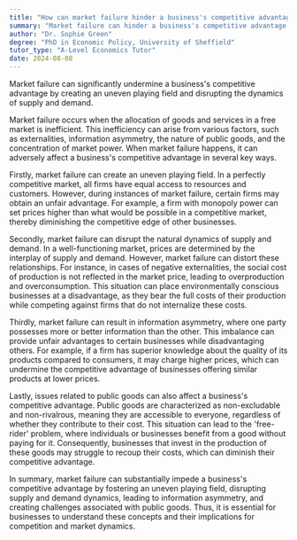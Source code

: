 ```yaml
---
title: "How can market failure hinder a business's competitive advantage?"
summary: "Market failure can hinder a business's competitive advantage by creating an uneven playing field and disrupting supply and demand dynamics."
author: "Dr. Sophie Green"
degree: "PhD in Economic Policy, University of Sheffield"
tutor_type: "A-Level Economics Tutor"
date: 2024-08-08
---
```


Market failure can significantly undermine a business's competitive advantage by creating an uneven playing field and disrupting the dynamics of supply and demand.

Market failure occurs when the allocation of goods and services in a free market is inefficient. This inefficiency can arise from various factors, such as externalities, information asymmetry, the nature of public goods, and the concentration of market power. When market failure happens, it can adversely affect a business's competitive advantage in several key ways.

Firstly, market failure can create an uneven playing field. In a perfectly competitive market, all firms have equal access to resources and customers. However, during instances of market failure, certain firms may obtain an unfair advantage. For example, a firm with monopoly power can set prices higher than what would be possible in a competitive market, thereby diminishing the competitive edge of other businesses.

Secondly, market failure can disrupt the natural dynamics of supply and demand. In a well-functioning market, prices are determined by the interplay of supply and demand. However, market failure can distort these relationships. For instance, in cases of negative externalities, the social cost of production is not reflected in the market price, leading to overproduction and overconsumption. This situation can place environmentally conscious businesses at a disadvantage, as they bear the full costs of their production while competing against firms that do not internalize these costs.

Thirdly, market failure can result in information asymmetry, where one party possesses more or better information than the other. This imbalance can provide unfair advantages to certain businesses while disadvantaging others. For example, if a firm has superior knowledge about the quality of its products compared to consumers, it may charge higher prices, which can undermine the competitive advantage of businesses offering similar products at lower prices.

Lastly, issues related to public goods can also affect a business's competitive advantage. Public goods are characterized as non-excludable and non-rivalrous, meaning they are accessible to everyone, regardless of whether they contribute to their cost. This situation can lead to the 'free-rider' problem, where individuals or businesses benefit from a good without paying for it. Consequently, businesses that invest in the production of these goods may struggle to recoup their costs, which can diminish their competitive advantage.

In summary, market failure can substantially impede a business's competitive advantage by fostering an uneven playing field, disrupting supply and demand dynamics, leading to information asymmetry, and creating challenges associated with public goods. Thus, it is essential for businesses to understand these concepts and their implications for competition and market dynamics.
    